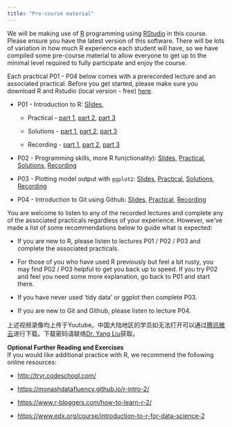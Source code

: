 ```yaml
---
title: "Pre-course material"
---
```


We will be making use of [R](https://www.r-project.org/) programming using [RStudio](https://www.rstudio.com/) in this course. Please ensure you have the latest version of this software. There will be lots of variation in how much R experience each student will have, so we have compiled some pre-course material to allow everyone to get up to the minimal level required to fully participate and enjoy the course. 

Each practical P01 - P04 below comes with a prerecorded lecture and an associated practical. Before you get started, please make sure you download R and Rstudio (local version - free) [here](https://posit.co/download/rstudio-desktop/).

-   P01 - Introduction to R: [Slides](slides/Lecture_P01_IntroToR.pdf),

    -   Practical - [part 1](00_01_1_IntroToR_practical.qmd), [part 2](00_01_2_IntroToR_practical.qmd), [part 3](00_01_3_IntroToR_practical.qmd)

    -   Solutions - [part 1](00_01_1_IntroToR_solutions.qmd), [part 2](00_01_2_IntroToR_solutions.qmd), [part 3](00_01_3_IntroToR_solutions.R)

    -   Recording - [part 1](https://www.youtube.com/watch?v=Q1MtvNyTAaA&list=PLu1O_bOojtM5DH41DQfybtxCyX8hNq8zk&index=1), [part 2](https://www.youtube.com/watch?v=exGVoIcavb8&list=PLu1O_bOojtM5DH41DQfybtxCyX8hNq8zk&index=2), [part 3](https://www.youtube.com/watch?v=ITQ6DghaBnk&list=PLu1O_bOojtM5DH41DQfybtxCyX8hNq8zk&index=3)

-   P02 - Programming skills, more R fun(ctionality): [Slides](slides/Lecture_P02_ProgrammingSkills.pdf), [Practical](00_02_programming_practical.qmd), [Solutions](00_02_programming_solutions.qmd), [Recording](https://www.youtube.com/watch?v=91WBWzkPgf4&list=PLu1O_bOojtM5DH41DQfybtxCyX8hNq8zk&index=4)

-   P03 - Plotting model output with `ggplot2`: [Slides](slides/Lecture_P04_IntroToGGplot.pdf), [Practical](00_04_ggplot_practical.qmd), [Solutions](00_04_ggplot_solutions.qmd), [Recording](https://www.youtube.com/watch?v=J6kL4QyBH2Q&list=PLu1O_bOojtM5DH41DQfybtxCyX8hNq8zk&index=5)

-   P04 - Introduction to Git using Github: [Slides](Lecture_P05_IntroToGit.pdf), [Practical](00_05_git.qmd), [Recording](https://www.youtube.com/watch?v=J6kL4QyBH2Q&list=PLu1O_bOojtM5DH41DQfybtxCyX8hNq8zk&index=6)

You are welcome to listen to any of the recorded lectures and complete any of the associated practicals regardless of your experience. However, we've made a list of some recommendations below to guide what is expected: 

-   If you are new to R, please listen to lectures P01 / P02 / P03 and complete the associated practicals.

-   For those of you who have used R previously but feel a bit rusty, you may find P02 / P03 helpful to get you back up to speed. If you try P02 and feel you need some more explanation, go back to P01 and start there. 

-   If you have never used 'tidy data' or ggplot then complete P03.

-   If you are new to Git and Github, please listen to lecture P04. 

上述视频录像均上传于Youtube。中国大陆地区的学员如无法打开可以通过[腾讯微云](https://share.weiyun.com/iHEKRo5d)进行下载。下载密码请联络[Dr. Yang Liu](mailto: yang.liu@lshtm.ac.uk)获取。

**Optional Further Reading and Exercises**\
If you would like additional practice with R, we recommend the following online resources:

-   <http://tryr.codeschool.com/>

-   <https://monashdatafluency.github.io/r-intro-2/>

-   <https://www.r-bloggers.com/how-to-learn-r-2/>

-   <https://www.edx.org/course/introduction-to-r-for-data-science-2>
